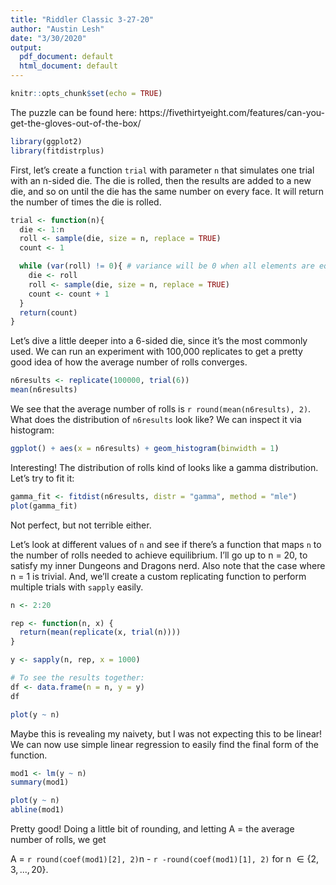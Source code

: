 ```yaml
---
title: "Riddler Classic 3-27-20"
author: "Austin Lesh"
date: "3/30/2020"
output:
  pdf_document: default
  html_document: default
---
```


```r
knitr::opts_chunk$set(echo = TRUE)
```
The puzzle can be found here: https://fivethirtyeight.com/features/can-you-get-the-gloves-out-of-the-box/

```r
library(ggplot2)
library(fitdistrplus)
```

First, let's create a function `trial` with parameter `n` that simulates one trial with an n-sided die. The die is rolled, then the results are added to a new die, and so on until the die has the same number on every face. It will return the number of times the die is rolled.

```r
trial <- function(n){
  die <- 1:n
  roll <- sample(die, size = n, replace = TRUE)
  count <- 1

  while (var(roll) != 0){ # variance will be 0 when all elements are equal
    die <- roll
    roll <- sample(die, size = n, replace = TRUE)
    count <- count + 1
  }
  return(count)
}
```

Let's dive a little deeper into a 6-sided die, since it's the most commonly used. We can run an experiment with 100,000 replicates to get a pretty good idea of how the average number of rolls converges.

```r
n6results <- replicate(100000, trial(6))
mean(n6results)
```

We see that the average number of rolls is `r round(mean(n6results), 2)`. What does the distribution of `n6results` look like? We can inspect it via histogram:

```r
ggplot() + aes(x = n6results) + geom_histogram(binwidth = 1)
```

Interesting! The distribution of rolls kind of looks like a gamma distribution. Let's try to fit it:

```r
gamma_fit <- fitdist(n6results, distr = "gamma", method = "mle")
plot(gamma_fit)
```

Not perfect, but not terrible either.

Let's look at different values of `n` and see if there's a function that maps `n` to the number of rolls needed to achieve equilibrium. I'll go up to n = 20, to satisfy my inner Dungeons and Dragons nerd. Also note that the case where n = 1 is trivial. And, we'll create a custom replicating function to perform multiple trials with `sapply` easily.

```r
n <- 2:20

rep <- function(n, x) {
  return(mean(replicate(x, trial(n))))
}

y <- sapply(n, rep, x = 1000)

# To see the results together:
df <- data.frame(n = n, y = y)
df

plot(y ~ n)
```

Maybe this is revealing my naivety, but I was not expecting this to be linear! We can now use simple linear regression to easily find the final form of the function.

```r
mod1 <- lm(y ~ n)
summary(mod1)
```

```r
plot(y ~ n)
abline(mod1)
```

Pretty good! Doing a little bit of rounding, and letting A = the average number of rolls, we get 

A = `r round(coef(mod1)[2], 2)`n - `r -round(coef(mod1)[1], 2)` for n $\in \{2, 3, ... , 20\}$.